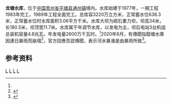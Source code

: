 {{Otheruses|龙塘水库|other=同名或類似名的其它條目描述}}
{{Infobox Reservoir 
|name = 龙塘水库
|nickname =
|image = 
|image_caption = 
|map = 
|map_caption = 
|pushpin_map = China Guizhou
|pushpin_map_caption = 龙塘水库的贵州的位置
|code = BHA25100833
|class = 中型水库
|location_of_reservoir = [[贵州省|贵州省]][[平塘县|平塘县]][[通州镇|通州镇]]
|location_of_dam = 
|inflow =[[曹渡河|曹渡河]]
|outflow = 曹渡河
|catchment_area = 1321
|reservoir_area = 
|mean_depth = 
|maximum_depth = 
|flood_level = 
|normal_water_level =638.3
|dead_water_level = 
|water_quality = 
|island = 
|maximum_storage_capacity = 
|normal_storage_capacity =
|dead_storage_capacity = 
|type_of_dam =砌石重力坝
|elevation_of_dam = 
|height_of_dam = 34
|length_of_dam =180.5
|width_of_dam =11.7
|installed_capacity = 4.8兆瓦
|irrigated_area =
|start = 1977年
|complete = 1989年
|cost = 
|emigrate =
|latd = 25
|latm = 53
|lats = 55
|latNS =N 
|longd = 107
|longm = 03
|longs = 00
|longEW = E
|website = 
|footnotes = <ref name="中国河湖大典">{{cite book zh |author=《[[中国河湖大典|中国河湖大典]]》编纂委员会 |title=《中国河湖大典·珠江卷》 |format=M |edition=1 |location=北京 |publisher=中国水利水电出版社 |date=2013年1月 |pages=69页 |id= ISBN 978-7-5170-0561-2}}</ref>
}}
'''龙塘水库'''，位于[[中国|中国]][[贵州省|贵州省]][[平塘县|平塘县]][[通州镇|通州镇]]境内。水库始建于1977年，一期工程1983年完工，1989年工程全面完工。总库容3220万立方米，正常蓄水位638.3米，正常蓄水位时水库面积3.06平方千米。水库大坝为砌石重力坝，坝高34米，长180.5米，坝顶宽11.7米。水库属于年调节水库，以发电为主，坝后电站3台机组总装机容量4.8兆瓦，年发电量2600万千瓦时。<ref name="中国河湖大典"/>2020年6月，有傳聞指龍塘水庫因連日暴雨而崩塌<ref>{{Cite web|title=網傳貴州龍塘水庫崩塌 民眾奔走逃命（視頻）|url=https://www.ntdtv.com/b5/2020/06/11/a102868703.html|accessdate=2020-06-12|date=2020-06-12|work=www.ntdtv.com|language=zh-TW|archive-date=2020-08-09|archive-url=https://web.archive.org/web/20200809095847/https://www.ntdtv.com/b5/2020/06/11/a102868703.html|dead-url=no}}</ref>，官方回應否認傳聞，表示河水暴漲是由暴雨所致<ref>{{Cite web|url=https://hd.stheadline.com/news/daily/chi/861849/日報-中國-2-1萬人須緊急安置-貴州暴雨增至10死14失蹤|title=2.1萬人須緊急安置  貴州暴雨增至10死14失蹤|date=2020-06-15|work=頭條日報|accessdate=2020-06-16|archive-date=2021-04-10|archive-url=https://web.archive.org/web/20210410052524/https://hd.stheadline.com/news/daily/chi/861849/%E6%97%A5%E5%A0%B1-%E4%B8%AD%E5%9C%8B-2-1%E8%90%AC%E4%BA%BA%E9%A0%88%E7%B7%8A%E6%80%A5%E5%AE%89%E7%BD%AE-%E8%B2%B4%E5%B7%9E%E6%9A%B4%E9%9B%A8%E5%A2%9E%E8%87%B310%E6%AD%BB14%E5%A4%B1%E8%B9%A4|dead-url=no}}</ref>。

==参考资料==
{{reflist}}
[[Category:紅水河水系|L]]
[[Category:贵州水库|L]]
[[Category:平塘县|L]]
[[Category:西江水庫|L]]